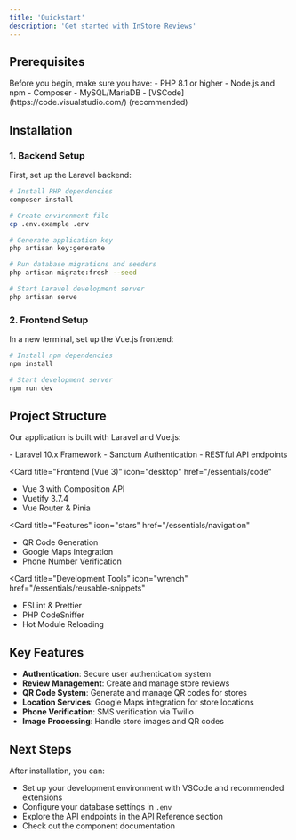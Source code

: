 ```yaml
---
title: 'Quickstart'
description: 'Get started with InStore Reviews'
---
```


## Prerequisites

<AccordionGroup>
  <Accordion icon="download" title="System Requirements">
    Before you begin, make sure you have:
    - PHP 8.1 or higher
    - Node.js and npm
    - Composer
    - MySQL/MariaDB
    - [VSCode](https://code.visualstudio.com/) (recommended)
  </Accordion>
</AccordionGroup>

## Installation

### 1. Backend Setup

First, set up the Laravel backend:

```bash
# Install PHP dependencies
composer install

# Create environment file
cp .env.example .env

# Generate application key
php artisan key:generate

# Run database migrations and seeders
php artisan migrate:fresh --seed

# Start Laravel development server
php artisan serve
```

### 2. Frontend Setup

In a new terminal, set up the Vue.js frontend:

```bash
# Install npm dependencies
npm install

# Start development server
npm run dev
```

## Project Structure

Our application is built with Laravel and Vue.js:

<CardGroup>
<Card title="Backend (Laravel)" icon="server" href="/api-reference/introduction">
  - Laravel 10.x Framework
  - Sanctum Authentication
  - RESTful API endpoints
</Card>

<Card
  title="Frontend (Vue 3)"
  icon="desktop"
  href="/essentials/code"
>
  - Vue 3 with Composition API
  - Vuetify 3.7.4
  - Vue Router & Pinia
</Card>

<Card
  title="Features"
  icon="stars"
  href="/essentials/navigation"
>
  - QR Code Generation
  - Google Maps Integration
  - Phone Number Verification
</Card>

<Card
  title="Development Tools"
  icon="wrench"
  href="/essentials/reusable-snippets"
>
  - ESLint & Prettier
  - PHP CodeSniffer
  - Hot Module Reloading
</Card>
</CardGroup>

## Key Features

- **Authentication**: Secure user authentication system
- **Review Management**: Create and manage store reviews
- **QR Code System**: Generate and manage QR codes for stores
- **Location Services**: Google Maps integration for store locations
- **Phone Verification**: SMS verification via Twilio
- **Image Processing**: Handle store images and QR codes

## Next Steps

After installation, you can:
- Set up your development environment with VSCode and recommended extensions
- Configure your database settings in `.env`
- Explore the API endpoints in the API Reference section
- Check out the component documentation
